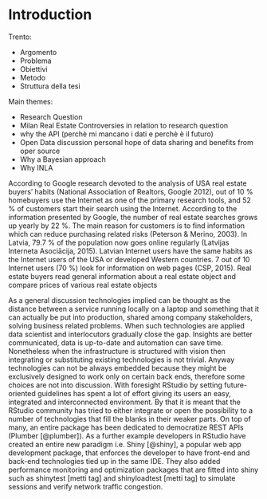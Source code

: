 # Introduction {#intro}

<!--  You can label chapter and section titles using `{#label}` after them, e.g., we can reference Chapter \@ref(intro). If you do not manually label them, there will be automatic labels anyway, e.g., Chapter \@ref(methods).-->
Trento: 

* Argomento
* Problema
* Obiettivi
* Metodo
* Struttura della tesi


Main themes: 

- Research Question
- Milan Real Estate Controversies in relation to research question
- why the API (perchè mi mancano i dati e perchè è il futuro)
- Open Data discussion personal hope of data sharing and benefits from oper source
- Why a Bayesian approach
- Why INLA 


<!-- paper visto per leagl ma roba buona-->

According to Google research devoted to the analysis of USA real estate
buyers’ habits (National Association of Realtors, Google 2012), out of 10 %
homebuyers use the Internet as one of the primary research tools, and 52 % of
customers start their search using the Internet. According to the information
presented by Google, the number of real estate searches grows up yearly by 22 %. 
The main reason for customers is to find information which can reduce purchasing
related risks (Peterson & Merino, 2003).
In Latvia, 79.7 % of the population now goes online regularly (Latvijas
Interneta Asociācija, 2015). Latvian Internet users have the same habits as the
Internet users of the USA or developed Western countries. 7 out of 10 Internet
users (70 %) look for information on web pages (CSP, 2015). Real estate buyers
read general information about a real estate object and compare prices of various
real estate objects



<!-- estratto dall'introduzione dellpinfrastrutture, ha senso messo qua  -->
As a general discussion technologies implied can be thought as the distance between a service running locally on a laptop and something that it can actually be put into production, shared among company stakeholders, solving business related problems. When such technologies are applied data scientist and interlocutors gradually close the gap. Insights are better communicated, data is up-to-date and automation can save time. Nonetheless when the infrastructure is structured with vision then integrating or substituting existing technologies is not trivial. Anyway technologies can not be always embedded because they might be exclusively designed to work only on certain back ends, therefore some choices are not into discussion. With foresight RStudio by setting future-oriented guidelines has spent a lot of effort giving its users an easy, integrated and interconnected environment. By that it is meant that the RStudio community has tried to either integrate or open the possibility to a number of technologies that fill the blanks in their weaker parts. On top of many, an entire package has been dedicated to democratize REST APIs (Plumber [@plumber]). As a further example developers in RStudio have created an entire new paradigm i.e. Shiny [@shiny], a popular web app development package, that enforces the developer to have front-end and back-end technologies tied up in the same IDE. They also added performance monitoring and optimization packages that are fitted into shiny such as shinytest [metti tag] and shinyloadtest [metti tag] to simulate sessions and verify network traffic congestion.
